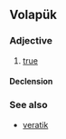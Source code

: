 ==Volapük==

===Adjective===
{{head|vo|adjective}}

# [[true]]

====Declension====
{{vo-decl-adj}}

===See also===
* [[veratik]]